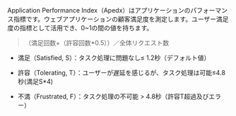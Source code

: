 Application Performance Index（Apedx）はアプリケーションのパフォーマンス指標です。ウェブアプリケーションの顧客満足度を測定します。ユーザー満足度の指標として活用でき、0~1の間の値を持ちます。

> （満足回数+（許容回数\*0.5））／全体リクエスト数

-   満足（Satisfied, S）：タスク処理に問題なし≤ 1.2秒（デフォルト値）

-   許容（Tolerating, T）：ユーザーが遅延を感じるが、タスク処理は可能≤4.8秒(満足S\*4)

-   不満（Frustrated, F）：タスク処理の不可能 > 4.8秒（許容T超過及びエラー）
